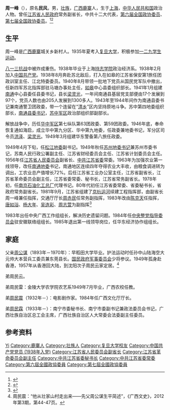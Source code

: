 '''周一峰'''（{{bd|1915年|1月28日|1991年|4月30日}}），原名'''民风'''，男，[[壮族|壮族]]，[[广西|广西]][[鹿寨县|鹿寨]]人，生于[[上海|上海]]，[[中华人民共和国|中华人民共和国]]政治人物。曾任[[江苏省人民政府|江苏省人民政府]]常务副省长，中共十二大代表，[[第六届全国政协委员|第六届全国政协委员]]、[[第七届全国政协委员|第七届全国政协委员]]。<ref>{{Cite book|title=江苏革命史词典|author=叶绪昌主编; 王广达, 刘顺发, 邹嘉南副主编|publisher=南京大学出版社|year=1993|isbn=|location=南京|pages=}}</ref><ref>{{Cite book|title=壮族百科辞典|author=《壮族百科辞典》编纂委员会编; 潘其旭, 覃乃昌主编|publisher=广西人民出版社|year=1993|isbn=|location=南宁|pages=}}</ref>

== 生平 ==
周一峰是[[广西|广西]][[鹿寨县|鹿寨]]城关乡新村人。1935年夏考入[[复旦大学|复旦大学]]，积极参加[[一二九学生运动|一二九学生运动]]。

[[八一三抗战|八一三抗战]]中被炸成重伤。1938年毕业于上海[[持志学院|持志学院]]政治经济系。1938年2月加入[[中国共产党|中国共产党]]。1938年8月奔赴苏北敌后，打入在如皋的江苏省保安第1旅任团政训室主任、江北特委委员。1940年8月带领一批地下党员从国民党军队中撤出，任新四军苏北指挥部驻马塘办事处主任，[[如皋|如皋]]中心县委组织部长。1941年1月组建[[南通|南通]]中心县委任县委书记，县长[[梁灵光|梁灵光]]，一年间南通县基层党支部便由17个发展到97个，党员人数也由205人发展到1300多人。1943年至1944年间作为南通县委书记兼南通警卫团政委，带一个连留在“[[清乡|清乡]]”区内坚持原地斗争。苏中第四地委组织部长，[[南通县|南通县委书记]]，[[苏中军区|苏中军区]]政治部组织部副部长。

解放战争中，历任[[华中军区_(新四军)|华中军区]]第七纵队第63团政委、第59团政委。1946年底，奉命恢复通如海启，成立华中第九分区、华中第九地委，任政委兼地委书记，军分区司令员[[洪泽|洪泽]]、[[梁灵光|梁灵光]]。1949年3月组建华东警备第八旅任政委。

1949年4月下旬，任[[松江专区|松江地委]]副书记。1949年秋任[[苏州专区|苏州地委书记]]兼苏州市委书记，苏南人民行政公署副主任、江苏省财经委员会主任、江苏省计划委员会主任。1956年任[[江苏省人民委员会|江苏省人民委员会]]副省长、[[中共江苏省委|中共江苏省委]]常委。1963年为加强农业第一线领导，改任[[南通专区|南通地委]]书记，南通地区连续四年夺得农业大丰收，由粮食调进转为调出，工农业总产值增长72%。后任江苏省工业办公室主任，江苏省副省长，江苏省革命委员会副主任，江苏省委常委、秘书长，江苏省常务副省长。1978年初，任[[南京石油化工总厂|南京石油化工总厂]]代理书记。80年代初任江苏省委常委、省委秘书长，省政府常务副省长。1981年9月，江苏省组建了[[京杭运河|京杭运河]]续建工程指挥部，由副省长周一峰兼任指挥，交通厅厅长[[周赤民|周赤民]]任常务副指挥，1983年改由[[陈克天|陈克天]]任指挥，[[唐如浴|唐如浴]]、[[杨大年|杨大年]]、[[吴连彩|吴连彩]]、[[周志萱|周志萱]]为副指挥<ref>{{Cite book|title=扬州运河世界遗产|last=王虎华主编|first=|publisher=南京师范大学出版社|year=2016.01|isbn=978-7-5651-2488-4|location=南京|pages=38}}</ref>

1983年出任中央广西工作组组长，解决历史遗留问题。1984年任[[中共中央整党指导委员会|中央整党指导委员会]]驻安徽联络组组长。1985年退出第一线领导岗位，任华东经济协作组组长。 

== 家庭 ==
父亲[[周公谋|周公谋]]（1893年－1970年）：早稻田大学毕业。护法运动时任孙中山陆海空大元帅大本营兵工委员兼东莞县长。[[国民政府军事委员会|国民政府军事委员会]]少将参议。1949年孤身赴香港，1957年从香港回大陆，到沈阳次子周民云家定居。<ref>周民震：“他从壮家山村走出来——先父周公谋生平简述”，《广西文史》，2012年第3期，第44-47页。</ref>

弟周民云。

弟周民雷：金陵大学农学院农艺系1949年7月毕业，广西农校任教。

弟[[周民震|周民震]]（1932年－）：电影剧作家。1984年任广西文化厅厅长。

弟[[周民霖|周民霖]]（1933年－）：南宁市委秘书长、南宁市委副书记兼政法委员会书记，广西壮族自治区总工会主席，广西壮族自治区人大常委会法委副主任委员。

== 参考资料 ==
{{reflist}}

{{Authority control}}
{{DEFAULTSORT:Zhou周}}
[[Category:周姓|Yi]]
[[Category:鹿寨人|Category:鹿寨人]]
[[Category:壮族人|Category:壮族人]]
[[Category:复旦大学校友|Category:复旦大学校友]]
[[Category:中国共产党党员_(1938年入党)|Category:中国共产党党员 (1938年入党)]]
[[Category:江苏省人民委员会副省长|Category:江苏省人民委员会副省长]]
[[Category:江苏省革命委员会副主任|Category:江苏省革命委员会副主任]]
[[Category:中共江苏省委秘书长|Category:中共江苏省委秘书长]]
[[Category:中共江苏省委常委|Category:中共江苏省委常委]]
[[Category:第六屆全國政協委員|Category:第六屆全國政協委員]]
[[Category:第七屆全國政協委員|Category:第七屆全國政協委員]]